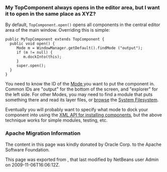 <!--

    Licensed to the Apache Software Foundation (ASF) under one
    or more contributor license agreements.  See the NOTICE file
    distributed with this work for additional information
    regarding copyright ownership.  The ASF licenses this file
    to you under the Apache License, Version 2.0 (the
    "License"); you may not use this file except in compliance
    with the License.  You may obtain a copy of the License at

      http://www.apache.org/licenses/LICENSE-2.0

    Unless required by applicable law or agreed to in writing,
    software distributed under the License is distributed on an
    "AS IS" BASIS, WITHOUT WARRANTIES OR CONDITIONS OF ANY
    KIND, either express or implied.  See the License for the
    specific language governing permissions and limitations
    under the License.

-->

===My TopComponent always opens in the editor area, but I want it to open in the same place as XYZ?===

By default, <tt>TopComponent.open()</tt> opens all components in the central editor area of the
main window.  Overriding this is simple:

<pre>
public MyTopComponent extends TopComponent {
  public void open() {
     Mode m = WindowManager.getDefault().findMode ("output");
     if (m != null) {
        m.dockInto(this);
     }
     super.open();
  }
}
</pre>

You need to know the ID of the [[DevFaqWindowsMode| Mode ]] you want to put the component in.  Common IDs are "output" for the bottom of the screen, and "explorer" for the left side.  For other Modes, you may need to find a module that puts something there and read its layer files, or [[DevFaqFilesystemSee| browse]] the [[DevFaqSystemFilesystem| System Filesystem]].

Eventually you will probably want to specify what mode to dock your component into using the [[DevFaqWindowsXmlApi| XML API for installing components]], but the above technique works for simple modules, testing, etc.

===Apache Migration Information===

The content in this page was kindly donated by Oracle Corp. to the
Apache Software Foundation.

This page was exported from , 
that last modified by NetBeans user Admin 
on 2009-11-06T16:06:12Z.

